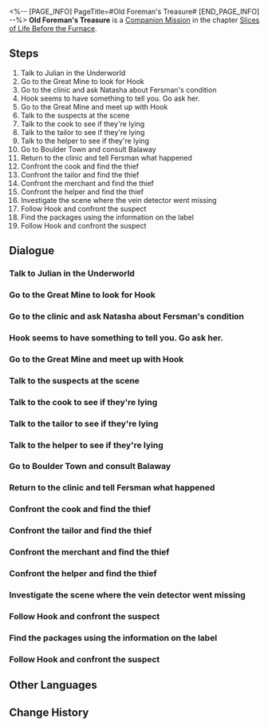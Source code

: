 <%-- [PAGE_INFO]
PageTitle=#Old Foreman's Treasure#
[END_PAGE_INFO] --%>
{{Stub|Dialogue, characters, and location(s)}}
{{Mission Infobox
|id            = 2010501
|title         = 
|image         = Mission Old Foreman's Treasure.png
|type          = Companion
|event_name    = 
|chapter       = Slices of Life Before the Furnace (Companion Mission Chapter)
|requirements  = [[Companion Mission]] ''[[Old Foreman's Treasure]]'' completed
|summary       = <!--official mission summary from Fate's Atlas-->
|characters    = <!--characters that appear in this mission-->
|startLocation = <!--location as it intially appears on the mission screen-->
|world         = <!--i.e. Penacony-->
|area          = <!--i.e. A Child's Dream-->
|prev          = 
|next          = 
|exp           = 350
|credits       = 20000
|stellarJade   = 
|other         = {{Card List|Adventure Log*6;Shield*200|delim=;}}
}}
'''Old Foreman's Treasure''' is a [[Companion Mission]] in the chapter [[Slices of Life Before the Furnace (Companion Mission Chapter)|Slices of Life Before the Furnace]].

==Steps==
# Talk to Julian in the Underworld
# Go to the Great Mine to look for Hook
# Go to the clinic and ask Natasha about Fersman's condition
# Hook seems to have something to tell you. Go ask her.
# Go to the Great Mine and meet up with Hook
# Talk to the suspects at the scene
# Talk to the cook to see if they're lying
# Talk to the tailor to see if they're lying
# Talk to the helper to see if they're lying
# Go to Boulder Town and consult Balaway
# Return to the clinic and tell Fersman what happened
# Confront the cook and find the thief
# Confront the tailor and find the thief
# Confront the merchant and find the thief
# Confront the helper and find the thief
# Investigate the scene where the vein detector went missing
# Follow Hook and confront the suspect
# Find the packages using the information on the label
# Follow Hook and confront the suspect

<!--
==Gameplay Notes==

--><!--
==Trial Character==

-->
==Dialogue==
{{Stub Dialogue}}
===Talk to Julian in the Underworld===
{{Mission Description|type=companion|location=<!--to be added-->|You receive Julian's group message saying that Hook is in trouble. Find Julian and see what's going on.}}
{{Dialogue Start}}
:{{tx}}
{{Dialogue End}}

===Go to the Great Mine to look for Hook===
{{Mission Description|type=companion|location=<!--to be added-->|update|Julian, the Moles' second-in-command, stops you. According to him, something happened to Hook's daddy, and Hook needs your help.<br />The Moles often exaggerate their adventures, but you have a feeling that this time they're serious.}}
{{Dialogue Start}}
:{{tx}}
{{Dialogue End}}

===Go to the clinic and ask Natasha about Fersman's condition===
{{Mission Description|type=companion|location=<!--to be added-->|update|A group of vagrants clashes with the Moles. You stop them, but it's too late... You hurry to the clinic to see if Daddy Fersman is OK.<br />You haven't figured out what happened, but you can tell that Fersman cares about Hook. At least he is a good father.}}
{{Dialogue Start}}
:{{tx}}
{{Dialogue End}}

===Hook seems to have something to tell you. Go ask her.===
{{Mission Description|type=companion|location=<!--to be added-->|update|Hook says nothing, but her eyes say that she needs your help.<br />You figure out right away that she wants you to help her find daddy's treasure. She won't give up.}}
{{Dialogue Start}}
:{{tx}}
{{Dialogue End}}

===Go to the Great Mine and meet up with Hook===
{{Mission Description|type=companion|location=<!--to be added-->|update|As you expected, Hook wants you to help her find daddy's treasure. But could there be a clue in the mine?<br />Hook's confidence cheers you up. No wonder she is the boss of the Moles.}}
{{Dialogue Start}}
:{{tx}}
{{Dialogue End}}

===Talk to the suspects at the scene===
{{Mission Description|type=companion|location=<!--to be added-->|update|According to Swetta, there were four suspects at the scene, and only one of them lied. Whoever lies now must be the most suspicious.<br />Hook is not a detective, but a child... You're the one who makes the decision.}}
{{Dialogue Start}}
:{{tx}}
{{Dialogue End}}

===Talk to the cook to see if they're lying===
{{Mission Description|type=companion|location=<!--to be added-->|update|The cook is one of the four suspects. They have no alibi, and you need to question them in detail to see if they're hiding the truth.<br />According to Swetta, these suspects used to trust Fersman with all their hearts. Something must have caused a rift between them.}}
{{Dialogue Start}}
:{{tx}}
{{Dialogue End}}

===Talk to the tailor to see if they're lying===
{{Mission Description|type=companion|location=<!--to be added-->|update|The tailor is one of the four suspects. They have no alibi, and you need to question them in detail to see if they're hiding the truth.<br />According to Swetta, these suspects used to trust Fersman with all their hearts. Something must have caused a rift between them.}}
{{Dialogue Start}}
:{{tx}}
{{Dialogue End}}

===Talk to the helper to see if they're lying===
{{Mission Description|type=companion|location=<!--to be added-->|update|The peddler is one of the four suspects. They have no alibi, and you need to question them in detail to see if they're hiding the truth.<br />According to Swetta, these suspects used to trust Fersman with all their hearts. Something must have caused a rift between them.}}
{{Dialogue Start}}
:{{tx}}
{{Dialogue End}}

===Go to Boulder Town and consult Balaway===
{{Mission Description|type=companion|location=<!--to be added-->|update|Sampo suggests that you ask for the opinion of a famous archaeologist, who lives in the underworld. Maybe he can save the detector.<br />Although you doubt his professional competence, Balaway is the only one around who knows much about antiquities.}}
{{Dialogue Start}}
:{{tx}}
{{Dialogue End}}

===Return to the clinic and tell Fersman what happened===
{{Mission Description|type=companion|location=<!--to be added-->|update|The detector is still broken, but it should be returned to its owner... You notice that Hook has lost her usual vibrance, as if she is disappointed in herself.<br />You know she has worked hard to find the detector, but disagree that it's her fault the detector is broken.}}
{{Dialogue Start}}
:{{tx}}
{{Dialogue End}}

===Confront the cook and find the thief===
{{Mission Description|type=companion|location=<!--to be added-->|update|You've made a clear deduction, and now it's time to prove it. Follow Hook, and don't let the criminal run away.<br />You've long suspected that the cook lied to you. It's wicked of him to try to frame others.}}
{{Dialogue Start}}
:{{tx}}
{{Dialogue End}}

===Confront the tailor and find the thief===
{{Mission Description|type=companion|location=<!--to be added-->|update|You've made a clear deduction, and now it's time to prove it. Follow Hook, and don't let the criminal run away.<br />You're not sure if the tailor is the thief, but one cannot waver in the search for the truth.}}
{{Dialogue Start}}
:{{tx}}
{{Dialogue End}}

===Confront the merchant and find the thief===
{{Mission Description|type=companion|location=<!--to be added-->|update|You've made a clear deduction, and now it's time to prove it. Follow Hook and don't let the criminal run away.<br />You're not sure if the tailor is the thief, but one cannot waver in the search for the truth.}}
{{Dialogue Start}}
:{{tx}}
{{Dialogue End}}

===Confront the helper and find the thief===
{{Mission Description|type=companion|location=<!--to be added-->|update|You've made a clear deduction, and now it's time to prove it. Follow Hook and don't let the criminal run away.<br />You're not sure if the tailor is the thief, but one cannot waver in the search for the truth.}}
{{Dialogue Start}}
:{{tx}}
{{Dialogue End}}

===Investigate the scene where the vein detector went missing===
{{Mission Description|type=companion|location=<!--to be added-->|update|Although it doesn't go well, there are still clues related to the culprit at the scene. You're certain to find something if you look around.<br />There are many ways to find the truth... but for you, taking the long way is a shortcut.}}
{{Dialogue Start}}
:{{tx}}
{{Dialogue End}}

===Follow Hook and confront the suspect===
{{Mission Description|type=companion|location=<!--to be added-->|update|You've made a clear deduction, and now it's time to prove it. Follow Hook, and don't let the criminal run away.<br />You've long suspected that the cook lied to you. It's wicked of him to try to frame others.}}
{{Dialogue Start}}
:{{tx}}
{{Dialogue End}}

===Find the packages using the information on the label===
{{Mission Description|type=companion|location=<!--to be added-->|update|The clumsy culprit left the packaging label when they stole the vein detector. Hook knows where these packages are.<br />You feel that you're getting closer to the culprit... You would have gone to the scene of the crime in the beginning had you known about this.}}
{{Dialogue Start}}
:{{tx}}
{{Dialogue End}}

===Follow Hook and confront the suspect===
{{Mission Description|type=companion|location=<!--to be added-->|update|You've made a clear deduction, and now it's time to prove it. Follow Hook, and don't let the criminal run away.<br />You're not sure if your deduction is correct, but one cannot waver in the search for the truth.}}
{{Dialogue Start}}
:{{tx}}
{{Dialogue End}}

==Other Languages==
{{Other Languages
|en   = Old Foreman's Treasure
|zhs  = 老矿头的宝贝
|zht  = 老礦頭的寶貝
|ja   = 老いた鉱区監督の宝物
|ko   = 늙은 십장의 보물
|es   = El tesoro del viejo minero
|fr   = Le trésor du vieux contremaître
|ru   = Сокровище старого бригадира
|th   = ของล้ำค่าของอดีตหัวหน้าเหมือง
|vi   = Kho Báu Của Thợ Mỏ Già
|de   = Schatz des alten Vorarbeiters
|id   = Benda Berharga Penambang Tua
|pt   = Tesouro do Antigo Capataz
}}

==Change History==
{{Change History|1.0}}

